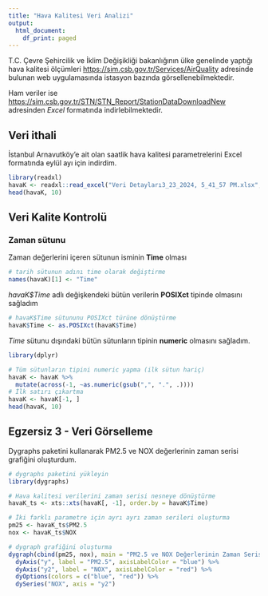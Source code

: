 ```yaml
---
title: "Hava Kalitesi Veri Analizi"
output:
  html_document:
    df_print: paged
---
```


T.C. Çevre Şehircilik ve İklim Değişikliği bakanlığının ülke genelinde yaptığı hava kalitesi
ölçümleri [https://sim.csb.gov.tr/Services/AirQuality](https://sim.csb.gov.tr/Services/AirQuality) adresinde bulunan web uygulamasında istasyon bazında görsellenebilmektedir. 

Ham veriler ise [https://sim.csb.gov.tr/STN/STN_Report/StationDataDownloadNew](https://sim.csb.gov.tr/STN/STN_Report/StationDataDownloadNew) adresinden *Excel* formatında indirlebilmektedir. 

## Veri ithali

İstanbul Arnavutköy'e ait olan saatlik hava kalitesi parametrelerini Excel formatında eylül ayı için indirdim.

```r
library(readxl)
havaK <- readxl::read_excel("Veri Detayları3_23_2024, 5_41_57 PM.xlsx", skip = 1, col_names = c("Tarih", "istanbul-Kartal", "PM2.5", "SO2", "CO","NO2","NOX","NO","O3"))
head(havaK, 10)
```

## Veri Kalite Kontrolü

### Zaman sütunu
Zaman değerlerini içeren sütunun isminin **Time** olması
```r
# tarih sütunun adını time olarak değiştirme 
names(havaK)[1] <- "Time"
```


*havaK$Time* adlı değişkendeki bütün verilerin **POSIXct** tipinde olmasını sağladım 

```r
# havaK$Time sütununu POSIXct türüne dönüştürme
havaK$Time <- as.POSIXct(havaK$Time)
```

*Time* sütunu dışındaki bütün sütunların tipinin **numeric** olmasını sağladım.

```r
library(dplyr)

# Tüm sütunların tipini numeric yapma (ilk sütun hariç)
havaK <- havaK %>%
  mutate(across(-1, ~as.numeric(gsub(",", ".", .))))
# İlk satırı çıkartma
havaK <- havaK[-1, ]
head(havaK, 10)
```

## Egzersiz 3 - Veri Görselleme

Dygraphs paketini kullanarak PM2.5 ve NOX değerlerinin zaman serisi grafiğini oluşturdum.




```r
# dygraphs paketini yükleyin
library(dygraphs)

# Hava kalitesi verilerini zaman serisi nesneye dönüştürme
havaK_ts <- xts::xts(havaK[, -1], order.by = havaK$Time)

# İki farklı parametre için ayrı ayrı zaman serileri oluşturma
pm25 <- havaK_ts$PM2.5
nox <- havaK_ts$NOX

# dygraph grafiğini oluşturma
dygraph(cbind(pm25, nox), main = "PM2.5 ve NOX Değerlerinin Zaman Serisi Grafiği") %>%
  dyAxis("y", label = "PM2.5", axisLabelColor = "blue") %>%
  dyAxis("y2", label = "NOX", axisLabelColor = "red") %>%
  dyOptions(colors = c("blue", "red")) %>%
  dySeries("NOX", axis = "y2")
```
